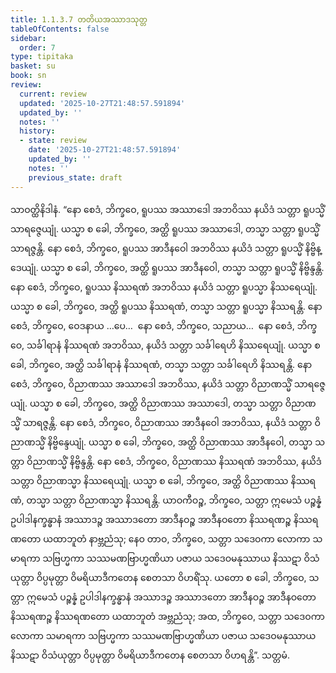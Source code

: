 ```yaml
---
title: 1.1.3.7 တတိယအဿာဒသုတ္တ
tableOfContents: false
sidebar:
  order: 7
type: tipitaka
basket: su
book: sn
review:
  current: review
  updated: '2025-10-27T21:48:57.591894'
  updated_by: ''
  notes: ''
  history:
  - state: review
    date: '2025-10-27T21:48:57.591894'
    updated_by: ''
    notes: ''
    previous_state: draft
---
```



<ReviewStatus review={frontmatter.review} showDetails={true} />

<HypothesisAnnotation frontmatter={frontmatter} />

<DynamicBreadcrumb />

<Division number="28" book="sn" e="ch" v="18" p="283">

<Paragraph number="140" book="sn">
သာဝတ္ထိနိဒါနံ. “နော စေဒံ, ဘိက္ခဝေ, ရူပဿ အဿာဒေါ အဘဝိဿ နယိဒံ သတ္တာ ရူပသ္မိံ သာရဇ္ဇေယျုံ. ယသ္မာ စ ခေါ, ဘိက္ခဝေ, အတ္ထိ ရူပဿ အဿာဒေါ, တသ္မာ သတ္တာ ရူပသ္မိံ သာရဇ္ဇန္တိ. နော စေဒံ, ဘိက္ခဝေ, ရူပဿ အာဒီနဝေါ အဘဝိဿ နယိဒံ သတ္တာ ရူပသ္မိံ နိဗ္ဗိန္ဒေယျုံ. ယသ္မာ စ ခေါ, ဘိက္ခဝေ, အတ္ထိ ရူပဿ အာဒီနဝေါ, တသ္မာ သတ္တာ ရူပသ္မိံ နိဗ္ဗိန္ဒန္တိ. နော စေဒံ, ဘိက္ခဝေ, ရူပဿ နိဿရဏံ အဘဝိဿ နယိဒံ သတ္တာ ရူပသ္မာ နိဿရေယျုံ. ယသ္မာ စ ခေါ, ဘိက္ခဝေ, အတ္ထိ ရူပဿ နိဿရဏံ, တသ္မာ သတ္တာ ရူပသ္မာ နိဿရန္တိ. နော စေဒံ, ဘိက္ခဝေ, ဝေဒနာယ …ပေ…  နော စေဒံ, ဘိက္ခဝေ, သညာယ…  နော စေဒံ, ဘိက္ခဝေ, သင်္ခါရာနံ နိဿရဏံ အဘဝိဿ, နယိဒံ သတ္တာ သင်္ခါရေဟိ နိဿရေယျုံ. ယသ္မာ စ ခေါ, ဘိက္ခဝေ, အတ္ထိ သင်္ခါရာနံ နိဿရဏံ, တသ္မာ သတ္တာ သင်္ခါရေဟိ နိဿရန္တိ. နော စေဒံ, ဘိက္ခဝေ, ဝိညာဏဿ အဿာဒေါ အဘဝိဿ, နယိဒံ သတ္တာ ဝိညာဏသ္မိံ သာရဇ္ဇေယျုံ. ယသ္မာ စ ခေါ, ဘိက္ခဝေ, အတ္ထိ ဝိညာဏဿ အဿာဒေါ, တသ္မာ သတ္တာ ဝိညာဏသ္မိံ သာရဇ္ဇန္တိ. နော စေဒံ, ဘိက္ခဝေ, ဝိညာဏဿ အာဒီနဝေါ အဘဝိဿ, နယိဒံ သတ္တာ ဝိညာဏသ္မိံ နိဗ္ဗိန္ဒေယျုံ. ယသ္မာ စ ခေါ, ဘိက္ခဝေ, အတ္ထိ ဝိညာဏဿ အာဒီနဝေါ, တသ္မာ သတ္တာ ဝိညာဏသ္မိံ နိဗ္ဗိန္ဒန္တိ. နော စေဒံ, ဘိက္ခဝေ, ဝိညာဏဿ နိဿရဏံ အဘဝိဿ, နယိဒံ သတ္တာ ဝိညာဏသ္မာ နိဿရေယျုံ. ယသ္မာ စ ခေါ, ဘိက္ခဝေ, အတ္ထိ ဝိညာဏဿ နိဿရဏံ, တသ္မာ သတ္တာ ဝိညာဏသ္မာ နိဿရန္တိ.
</Paragraph>

<Paragraph number="141" book="sn">
ယာဝကီဝဉ္စ, ဘိက္ခဝေ, သတ္တာ ဣမေသံ ပဉ္စန္နံ ဥပါဒါနက္ခန္ဓာနံ အဿာဒဉ္စ အဿာဒတော အာဒီနဝဉ္စ အာဒီနဝတော နိဿရဏဉ္စ နိဿရဏတော ယထာဘူတံ နာဗ္ဘညံသု; နေဝ တာဝ, ဘိက္ခဝေ, သတ္တာ သဒေဝကာ လောကာ သမာရကာ သဗြဟ္မကာ သဿမဏဗြာဟ္မဏိယာ ပဇာယ သဒေဝမနုဿာယ နိဿဋာ ဝိသံယုတ္တာ ဝိပ္ပမုတ္တာ ဝိမရိယာဒီကတေန စေတသာ ဝိဟရိံသု. ယတော စ ခေါ, ဘိက္ခဝေ, သတ္တာ ဣမေသံ ပဉ္စန္နံ ဥပါဒါနက္ခန္ဓာနံ အဿာဒဉ္စ အဿာဒတော အာဒီနဝဉ္စ အာဒီနဝတော နိဿရဏဉ္စ နိဿရဏတော ယထာဘူတံ အဗ္ဘညံသု; အထ, ဘိက္ခဝေ, သတ္တာ သဒေဝကာ လောကာ သမာရကာ သဗြဟ္မကာ သဿမဏဗြာဟ္မဏိယာ ပဇာယ သဒေဝမနုဿာယ နိဿဋာ ဝိသံယုတ္တာ ဝိပ္ပမုတ္တာ ဝိမရိယာဒီကတေန စေတသာ ဝိဟရန္တိ”.

</Paragraph>
</Division>

<Paragraph number="142" type="center" book="sn">
သတ္တမံ.
</Paragraph>
